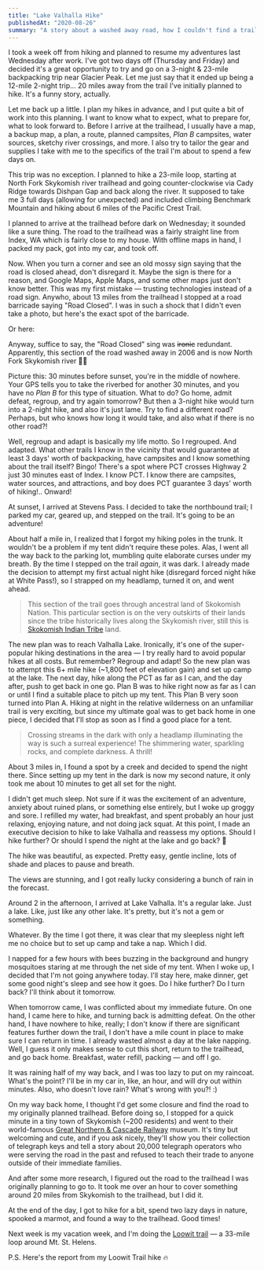 ```yaml
---
title: "Lake Valhalla Hike"
publishedAt: "2020-08-26"
summary: "A story about a washed away road, how I couldn't find a trail, night hike on the Pacific Crest Trail, and killer-mosquitoes 🦟"
---
```


I took a week off from hiking and planned to resume my adventures last Wednesday after work. I've got two days off (Thursday and Friday) and decided it's a great opportunity to try and go on a 3-night & 23-mile backpacking trip near Glacier Peak. Let me just say that it ended up being a 12-mile 2-night trip... 20 miles away from the trail I've initially planned to hike. It's a funny story, actually.

Let me back up a little. I plan my hikes in advance, and I put quite a bit of work into this planning. I want to know what to expect, what to prepare for, what to look forward to. Before I arrive at the trailhead, I usually have a map, a backup map, a plan, a route, planned campsites, _Plan B_ campsites, water sources, sketchy river crossings, and more. I also try to tailor the gear and supplies I take with me to the specifics of the trail I'm about to spend a few days on.

This trip was no exception. I planned to hike a 23-mile loop, starting at North Fork Skykomish river trailhead and going counter-clockwise via Cady Ridge towards Dishpan Gap and back along the river. It supposed to take me 3 full days (allowing for unexpected) and included climbing Benchmark Mountain and hiking about 6 miles of the Pacific Crest Trail.

I planned to arrive at the trailhead before dark on Wednesday; it sounded like a sure thing. The road to the trailhead was a fairly straight line from Index, WA which is fairly close to my house. With offline maps in hand, I packed my pack, got into my car, and took off.

Now. When you turn a corner and see an old mossy sign saying that the road is closed ahead, don't disregard it. Maybe the sign is there for a reason, and Google Maps, Apple Maps, and some other maps just don't know better. This was my first mistake — trusting technologies instead of a road sign. Anywho, about 13 miles from the trailhead I stopped at a road barricade saying "Road Closed". I was in such a shock that I didn't even take a photo, but here's the exact spot of the barricade.

<ImageWithAlt alt="© Rod Crowford" path="lake-valhalla-hike/d68e1865335a2443b5b13953ec28bcab1cb98228-500x375.jpg" width="672" height="504"/>

Or here:

<ImageWithAlt alt="© Neil Hodges" path="lake-valhalla-hike/1a2c3b732dd1072594610deed01cece77ce42fd6-1600x1200.jpg" width="1600" height="1200" />

Anyway, suffice to say, the "Road Closed" sing was ~~ironic~~ redundant. Apparently, this section of the road washed away in 2006 and is now North Fork Skykomish river 🤷‍♂️

Picture this: 30 minutes before sunset, you're in the middle of nowhere. Your GPS tells you to take the riverbed for another 30 minutes, and you have no _Plan B_ for this type of situation. What to do? Go home, admit defeat, regroup, and try again tomorrow? But then a 3-night hike would turn into a 2-night hike, and also it's just lame. Try to find a different road? Perhaps, but who knows how long it would take, and also what if there is no other road?!

Well, regroup and adapt is basically my life motto. So I regrouped. And adapted. What other trails I know in the vicinity that would guarantee at least 3 days' worth of backpacking, have campsites and I know something about the trail itself? Bingo! There's a spot where PCT crosses Highway 2 just 30 minutes east of Index. I know PCT. I know there are campsites, water sources, and attractions, and boy does PCT guarantee 3 days' worth of hiking!.. Onward!

At sunset, I arrived at Stevens Pass. I decided to take the northbound trail; I parked my car, geared up, and stepped on the trail. It's going to be an adventure!

<ImageWithAlt alt="Pacific Crest Trail" path="lake-valhalla-hike/ea03a8182b00f9dc6a59a84342e52422b8a9ff6b-1600x1200.jpg" width="1600" height="1200" />

About half a mile in, I realized that I forgot my hiking poles in the trunk. It wouldn't be a problem if my tent didn't require these poles. Alas, I went all the way back to the parking lot, mumbling quite elaborate curses under my breath. By the time I stepped on the trail _again_, it was dark. I already made the decision to attempt my first actual night hike (disregard forced night hike at White Pass!), so I strapped on my headlamp, turned it on, and went ahead.

> This section of the trail goes through ancestral land of Skokomish Nation. This particular section is on the very outskirts of their lands since the tribe historically lives along the Skykomish river, still this is [Skokomish Indian Tribe](http://www.skokomish.org/) land.

The new plan was to reach Valhalla Lake. Ironically, it's one of the super-popular hiking destinations in the area — I try really hard to avoid popular hikes at all costs. But remember? Regroup and adapt! So the new plan was to attempt this 6+ mile hike (~1,800 feet of elevation gain) and set up camp at the lake. The next day, hike along the PCT as far as I can, and the day after, push to get back in one go. Plan B was to hike right now as far as I can or until I find a suitable place to pitch up my tent. This Plan B very soon turned into Plan A. Hiking at night in the relative wilderness on an unfamiliar trail is very exciting, but since my ultimate goal was to get back home in one piece, I decided that I'll stop as soon as I find a good place for a tent.

> Crossing streams in the dark with only a headlamp illuminating the way is such a surreal experience! The shimmering water, sparkling rocks, and complete darkness. A thrill!

About 3 miles in, I found a spot by a creek and decided to spend the night there. Since setting up my tent in the dark is now my second nature, it only took me about 10 minutes to get all set for the night.

I didn't get much sleep. Not sure if it was the excitement of an adventure, anxiety about ruined plans, or something else entirely, but I woke up groggy and sore. I refilled my water, had breakfast, and spent probably an hour just relaxing, enjoying nature, and not doing jack squat. At this point, I made an executive decision to hike to lake Valhalla and reassess my options. Should I hike further? Or should I spend the night at the lake and go back? 🤔

The hike was beautiful, as expected. Pretty easy, gentle incline, lots of shade and places to pause and breath.

<ImageWithAlt alt="PCT" path="lake-valhalla-hike/6b3b041ff6e283dc89be5a67f54c5d7236be9b41-1600x2134.jpg" width="1600" height="2134" />

The views are stunning, and I got really lucky considering a bunch of rain in the forecast.

<ImageWithAlt alt="PCT" path="lake-valhalla-hike/502053512a4ed05acd0376c97cd3e18cb0abc4a9-2000x1224.jpg" width="2000" height="1224" />

Around 2 in the afternoon, I arrived at Lake Valhalla. It's a regular lake. Just a lake. Like, just like any other lake. It's pretty, but it's not a gem or something.

<ImageWithAlt alt="Lake Valhalla" path="lake-valhalla-hike/ba3140deb787527b06743d7335c7a27184c2cc93-1600x1200.jpg" width="1600" height="1200" />

Whatever. By the time I got there, it was clear that my sleepless night left me no choice but to set up camp and take a nap. Which I did.

<ImageWithAlt alt="Lake Valhalla" path="lake-valhalla-hike/9d6e7612347f5b595f2b9248cd7b51575ec2fca6-2000x2667.jpg" width="2000" height="2667" />

I napped for a few hours with bees buzzing in the background and hungry mosquitoes staring at me through the net side of my tent. When I woke up, I decided that I'm not going anywhere today. I'll stay here, make dinner, get some good night's sleep and see how it goes. Do I hike further? Do I turn back? I'll think about it tomorrow.

<ImageWithAlt alt="Lake Valhalla" path="lake-valhalla-hike/f8126d4d58f577a682160bf8ea22314f89cb0dd1-1600x2134.jpg" width="1600" height="2134" />

When tomorrow came, I was conflicted about my immediate future. On one hand, I came here to hike, and turning back is admitting defeat. On the other hand, I have nowhere to hike, really; I don't know if there are significant features further down the trail, I don't have a mile count in place to make sure I can return in time. I already wasted almost a day at the lake napping. Well, I guess it only makes sense to cut this short, return to the trailhead, and go back home. Breakfast, water refill, packing — and off I go.

<ImageWithAlt alt="This is a marmot. His name is Hooch. " path="lake-valhalla-hike/b9db6717fe9834b1889645b3f77a50dcee4dd07f-1600x1600.jpg" width="1600" height="1600" />

It was raining half of my way back, and I was too lazy to put on my raincoat. What's the point? I'll be in my car in, like, an hour, and will dry out within minutes. Also, who doesn't love rain? What's wrong with you?! :)

On my way back home, I thought I'd get some closure and find the road to my originally planned trailhead. Before doing so, I stopped for a quick minute in a tiny town of Skykomish (~200 residents) and went to their world-famous [Great Northern & Cascade Railway](https://www.greatnortherncascaderailway.com/) museum. It's tiny but welcoming and cute, and if you ask nicely, they'll show you their collection of telegraph keys and tell a story about 20,000 telegraph operators who were serving the road in the past and refused to teach their trade to anyone outside of their immediate families.

<ImageWithAlt alt="Great Northern & Cascade Railway museum" path="lake-valhalla-hike/9dbcbe95976bc83c908b712e08385801aebe5e44-2000x1500.jpg" width="2000" height="1500" />

<ImageWithAlt alt="Skykomish River" path="lake-valhalla-hike/25e703e8f2961e8a3a60767af7d920c5249a5b4a-2000x1500.jpg" width="2000" height="1500" />

And after some more research, I figured out the road to the trailhead I was originally planning to go to. It took me over an hour to cover something around 20 miles from Skykomish to the trailhead, but I did it.

<ImageWithAlt alt="Me" path="lake-valhalla-hike/e420bf7ab21ab86d5c4ad140baffb54b3155f03d-1600x1202.jpg" width="1600" height="1202" />

<ImageWithAlt alt="I should've been riiiight there at the top" path="lake-valhalla-hike/a40f512a3006cfeefaeabae15d70e5004b879a91-2000x2667.jpg" width="2000" height="2667" />

At the end of the day, I got to hike for a bit, spend two lazy days in nature, spooked a marmot, and found a way to the trailhead. Good times!

Next week is my vacation week, and I'm doing the [Loowit trail](https://www.wta.org/go-hiking/hikes/loowit) — a 33-mile loop around Mt. St. Helens. 



P.S. Here's the report from my Loowit Trail hike 🔥
